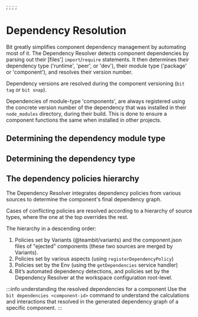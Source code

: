 ;
;
;
;

# Dependency Resolution

Bit greatly simplifies component dependency management by automating most of it. The Dependency Resolver detects component dependencies by parsing out their [files'] `import`/`require` statements. It then determines their dependency type ('runtime', 'peer', or 'dev'), their module type ('package' or 'component'), and resolves their version number.

Dependency versions are resolved during the component versioning (`bit tag` or `bit snap`).

Dependencies of module-type 'components', are always registered using the concrete version number of the dependency that was installed in their `node_modules` directory, during their build.
This is done to ensure a component functions the same when installed in other projects.



## Determining the dependency module type



## Determining the dependency type



## The dependency policies hierarchy

The Dependency Resolver integrates dependency policies from various sources to determine the component's final dependency graph.

Cases of conflicting policies are resolved according to a hierarchy of source types, where the one at the top overrides the rest.

The hierarchy in a descending order:

1. Policies set by Variants (@teambit/variants) and the component.json files of "ejected" components (these two sources are merged by Variants).
2. Policies set by various aspects (using `registerDependencyPolicy`)
3. Policies set by the Env (using the `getDependencies` service handler)
4. Bit’s automated dependency detections, and policies set by the Dependency Resolver at the workspace configuration root-level.



:::info understanding the resolved dependencies for a component
Use the `bit dependencies <component-id>` command to understand the calculations and interactions that resolved in the generated dependency graph of a specific component.
:::
